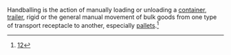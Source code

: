 Handballing is the action of manually loading or unloading a [[containerization|container]], [[semi trailer|trailer]], rigid or the general manual movement of bulk goods from one type of transport receptacle to another, especially [[pallets]].<ref>[http://www.woodsiderecycling.co.uk/cardboard_recycling/handball_collections/][http://www.fuzing.com/vli/0005931ec215/warehousing-Leeds-uk]</ref>